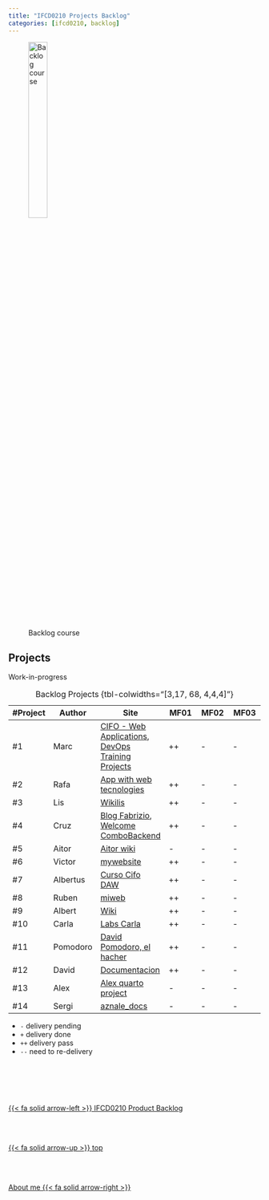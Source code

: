 ```yaml
---
title: "IFCD0210 Projects Backlog"
categories: [ifcd0210, backlog]
---
```


![Backlog course](/images/home/backlog.jpg){width="30%"}

## Projects 

Work-in-progress

| #Project | Author | Site | MF01 | MF02 | MF03 |
| -- | -- | -- |-- |-- |-- |
| #1 | Marc | [CIFO - Web Applications](https://protossgp32.github.io/CIFO-Web-Applications/){.external}, [DevOps Training Projects](https://protossgp32.github.io/DevOps-training-projects/){.external} | ++ | - | - |
| #2 | Rafa | [App with web tecnologies](https://rarmero.github.io/appwebcifolavioleta/){.external} | ++ | - | - |
| #3 | Lis | [Wikilis](https://lisdev90.github.io/wikilis/){.external} | ++ | - | - |
| #4 | Cruz | [Blog Fabrizio](https://leonpurple.github.io/blog/){.external}, [Welcome ComboBackend](https://leonpurple.github.io/combobackend/){.external} | ++ | - | - |
| #5 | Aitor | [Aitor wiki](https://aitorforradelles.github.io/Wiki-Aitor/){.external} | - | - | - |
| #6 | Victor | [mywebsite](https://vcalvache.github.io/mywebsite/){.external} | ++ | - | - |
| #7 | Albertus | [Curso Cifo DAW](https://vallvicity.github.io/CursoDAW/){.external} | ++ | - | - |
| #8 | Ruben | [miweb](https://rudevops.github.io/miweb/about.html){.external} | ++ | - | - |
| #9 | Albert | [Wiki](https://albertmbu.github.io/wiki/){.external} | ++ | - | - |
| #10 | Carla | [Labs Carla](https://carla-velasco7e4.github.io/){.external} | ++ | - | - |
| #11 | Pomodoro | [David Pomodoro, el hacher](https://davidmaqueda.github.io/testtest3/){.external} | ++ | - | - |
| #12 | David | [Documentacion](https://daviddevops96.github.io/Documentation/){.external} | ++ | - | - |
| #13 | Alex | [Alex quarto project](){.external} | - | - | - |
| #14 | Sergi | [aznale_docs](https://aznale.github.io/){.external} | - | - | - |
: Backlog Projects {tbl-colwidths="[3,17, 68, 4,4,4]"}

::: {.callout-note}
- `-` delivery pending
- `+` delivery done
- `++` delivery pass
- `--` need to re-delivery
:::



<!--- navLinks -->
<br><br>
<div class=row>
<br>
<div class='column left previous'>
<br>
[{{< fa solid arrow-left >}} IFCD0210 Product Backlog](/ifcd0210/ifcd0210backlog-product.qmd)
<br>
</div>
<br>
<div class='column center'>
<br>
[{{< fa solid arrow-up >}} top](#top)
<br>
</div>
<br>
<div class='column right next'>
<br>
[About me  {{< fa solid arrow-right >}}](/about/about-this-me.qmd)
<br>
</div>
<br>
</div>
